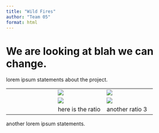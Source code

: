 ```yaml
---
title: "Wild Fires"
author: "Team 05"
format: html
---
```


# We are looking at blah we can change.

lorem ipsum statements about the project.

|  |  |  |
|------------------------|------------------------|------------------------|
|  | ![](photo/After/2024-09-30-00_00_2024-09-30-23_59_Sentinel-2_L2A_NDVI.jpg) | ![](photo/After/2024-09-29-00_00_2024-09-29-23_59_Sentinel-3_OLCI_L2_Land_OTCI.jpg) |
|  | ![](photo/b4/2024-09-03-00_00_2024-09-03-23_59_Sentinel-2_L2A_NDVI.jpg) | ![](photo/b4/2024-09-12-00_00_2024-09-12-23_59_Sentinel-3_OLCI_L2_Land_Custom_script.jpg) |
|  | here is the ratio | another ratio 3 |

another lorem ipsum statements.
